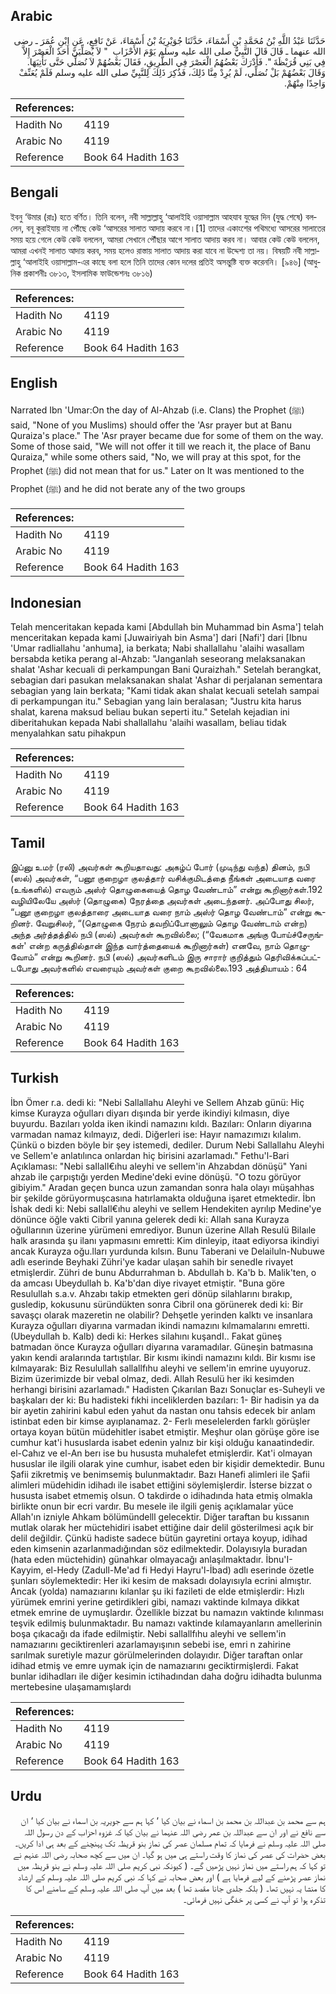 ## Arabic


<div dir="rtl" lang="ar" style={{fontSize:'larger',backgroundColor:'#f8f9fa',padding:20}}>
حَدَّثَنَا عَبْدُ اللَّهِ بْنُ مُحَمَّدِ بْنِ أَسْمَاءَ، حَدَّثَنَا جُوَيْرِيَةُ بْنُ أَسْمَاءَ، عَنْ نَافِعٍ، عَنِ ابْنِ عُمَرَ ـ رضى الله عنهما ـ قَالَ قَالَ النَّبِيُّ صلى الله عليه وسلم يَوْمَ الأَحْزَابِ ‏ "‏ لاَ يُصَلِّيَنَّ أَحَدٌ الْعَصْرَ إِلاَّ فِي بَنِي قُرَيْظَةَ ‏"‏‏.‏ فَأَدْرَكَ بَعْضُهُمُ الْعَصْرَ فِي الطَّرِيقِ، فَقَالَ بَعْضُهُمْ لاَ نُصَلِّي حَتَّى نَأْتِيَهَا‏.‏ وَقَالَ بَعْضُهُمْ بَلْ نُصَلِّي، لَمْ يُرِدْ مِنَّا ذَلِكَ، فَذُكِرَ ذَلِكَ لِلنَّبِيِّ صلى الله عليه وسلم فَلَمْ يُعَنِّفْ وَاحِدًا مِنْهُمْ‏.‏
</div>
<div style={{backgroundColor:'#f8f9fa',padding:20, marginBottom: 10}}><table> <thead> <tr> <th>References:</th> <th></th> </tr> </thead> <tbody><tr><td>Hadith No</td><td>4119</td></tr><tr><td>Arabic No</td><td>4119</td></tr><tr><td>Reference</td><td>Book 64 Hadith 163</td></tr></tbody></table></div>

## Bengali


<div dir="ltr" lang="bn" style={{fontSize:'larger',backgroundColor:'#f8f9fa',padding:20}}>
ইবনু ‘উমার (রাঃ) হতে বর্ণিত। তিনি বলেন, নবী সাল্লাল্লাহু ‘আলাইহি ওয়াসাল্লাম আহযাব যুদ্ধের দিন (যুদ্ধ শেষে) বললেন, বনূ কুরাইযায় না পৌঁছে কেউ ‘আসরের সালাত আদায় করবে না।[1] তাদের একাংশের পথিমধ্যে আসরের সালাতের সময় হয়ে গেলে কেউ কেউ বললেন, আমরা সেখানে পৌঁছার আগে সালাত আদায় করব না। আবার কেউ কেউ বললেন, আমরা এখনই সালাত আদায় করব, সময় হলেও রাস্তায় সালাত আদায় করা যাবে না উদ্দেশ্য তা নয়। বিষয়টি নবী সাল্লাল্লাহু ‘আলাইহি ওয়াসাল্লাম-এর কাছে বলা হলে তিনি তাদের কোন দলের প্রতিই অসন্তুষ্টি ব্যক্ত করেননি। [৯৪৬] (আধুনিক প্রকাশনীঃ ৩৮১৩, ইসলামিক ফাউন্ডেশনঃ ৩৮১৬)
</div>
<div style={{backgroundColor:'#f8f9fa',padding:20, marginBottom: 10}}><table> <thead> <tr> <th>References:</th> <th></th> </tr> </thead> <tbody><tr><td>Hadith No</td><td>4119</td></tr><tr><td>Arabic No</td><td>4119</td></tr><tr><td>Reference</td><td>Book 64 Hadith 163</td></tr></tbody></table></div>

## English


<div dir="ltr" lang="en" style={{fontSize:'larger',backgroundColor:'#f8f9fa',padding:20}}>
Narrated Ibn 'Umar:On the day of Al-Ahzab (i.e. Clans) the Prophet (ﷺ) said, "None of you Muslims) should offer the 'Asr prayer but at Banu Quraiza's place." The 'Asr prayer became due for some of them on the way. Some of those said, "We will not offer it till we reach it, the place of Banu Quraiza," while some others said, "No, we will pray at this spot, for the Prophet (ﷺ) did not mean that for us." Later on It was mentioned to the Prophet (ﷺ) and he did not berate any of the two groups
</div>
<div style={{backgroundColor:'#f8f9fa',padding:20, marginBottom: 10}}><table> <thead> <tr> <th>References:</th> <th></th> </tr> </thead> <tbody><tr><td>Hadith No</td><td>4119</td></tr><tr><td>Arabic No</td><td>4119</td></tr><tr><td>Reference</td><td>Book 64 Hadith 163</td></tr></tbody></table></div>

## Indonesian


<div dir="ltr" lang="id" style={{fontSize:'larger',backgroundColor:'#f8f9fa',padding:20}}>
Telah menceritakan kepada kami [Abdullah bin Muhammad bin Asma'] telah menceritakan kepada kami [Juwairiyah bin Asma'] dari [Nafi'] dari [Ibnu 'Umar radliallahu 'anhuma], ia berkata; Nabi shallallahu 'alaihi wasallam bersabda ketika perang al-Ahzab: "Janganlah seseorang melaksanakan shalat 'Ashar kecuali di perkampungan Bani Quraizhah." Setelah berangkat, sebagian dari pasukan melaksanakan shalat 'Ashar di perjalanan sementara sebagian yang lain berkata; "Kami tidak akan shalat kecuali setelah sampai di perkampungan itu." Sebagian yang lain beralasan; "Justru kita harus shalat, karena maksud beliau bukan seperti itu." Setelah kejadian ini diberitahukan kepada Nabi shallallahu 'alaihi wasallam, beliau tidak menyalahkan satu pihakpun
</div>
<div style={{backgroundColor:'#f8f9fa',padding:20, marginBottom: 10}}><table> <thead> <tr> <th>References:</th> <th></th> </tr> </thead> <tbody><tr><td>Hadith No</td><td>4119</td></tr><tr><td>Arabic No</td><td>4119</td></tr><tr><td>Reference</td><td>Book 64 Hadith 163</td></tr></tbody></table></div>

## Tamil


<div dir="ltr" lang="ta" style={{fontSize:'larger',backgroundColor:'#f8f9fa',padding:20}}>
இப்னு உமர் (ரலி) அவர்கள் கூறியதாவது: அகழ்ப் போர் (முடிந்து வந்த) தினம், நபி (ஸல்) அவர்கள், “பனூ குறைழா குலத்தார் வசிக்குமிடத்தை நீங்கள் அடையாத வரை (உங்களில்) எவரும் அஸ்ர் தொழுகையைத் தொழ வேண்டாம்” என்று கூறினார்கள்.192 வழியிலேயே அஸ்ர் (தொழுகை) நேரத்தை அவர்கள் அடைந்தனர். அப்போது சிலர், “பனூ குறைழா குலத்தாரை அடையாத வரை நாம் அஸ்ர் தொழ வேண்டாம்” என்று கூறினர். வேறுசிலர், “(தொழுகை நேரம் தவறிப்போனாலும் தொழ வேண்டாம் என்ற) அந்த அர்த்தத்தில் நபி (ஸல்) அவர்கள் கூறவில்லை; (“வேகமாக அங்கு போய்ச்சேருங்கள்' என்ற கருத்தில்தான் இந்த வார்த்தையைக் கூறினார்கள்) எனவே, நாம் தொழுவோம்” என்று கூறினர். நபி (ஸல்) அவர்களிடம் இரு சாரார் குறித்தும் தெரிவிக்கப்பட்டபோது அவர்களில் எவரையும் அவர்கள் குறை கூறவில்லை.193 அத்தியாயம் : 64
</div>
<div style={{backgroundColor:'#f8f9fa',padding:20, marginBottom: 10}}><table> <thead> <tr> <th>References:</th> <th></th> </tr> </thead> <tbody><tr><td>Hadith No</td><td>4119</td></tr><tr><td>Arabic No</td><td>4119</td></tr><tr><td>Reference</td><td>Book 64 Hadith 163</td></tr></tbody></table></div>

## Turkish


<div dir="ltr" lang="tr" style={{fontSize:'larger',backgroundColor:'#f8f9fa',padding:20}}>
İbn Ömer r.a. dedi ki: "Nebi Sallallahu Aleyhi ve Sellem Ahzab günü: Hiç kimse Kurayza oğulları diyarı dışında bir yerde ikindiyi kılmasın, diye buyurdu. Bazıları yolda iken ikindi namazını kıldı. Bazıları: Onların diyarına varmadan namaz kılmayız, dedi. Diğerleri ise: Hayır namazımızı kılalım. Çünkü o bizden böyle bir şey istemedi, dediler. Durum Nebi Sallallahu Aleyhi ve Sellem'e anlatılınca onlardan hiç birisini azarlamadı." Fethu'l-Bari Açıklaması: "Nebi saIlaIl€ıhu aleyhi ve seIlem'in Ahzabdan dönüşü" Yani ahzab ile çarpıştığı yerden Medine'deki evine dönüşü. "O tozu görüyor gibiyim." Aradan geçen bunca uzun zamandan sonra hala olayı müşahhas bir şekilde görüyormuşcasına hatırlamakta olduğuna işaret etmektedir. İbn İshak dedi ki: Nebi saIlaIl€ıhu aleyhi ve seIlem Hendekiten ayrılıp Medine'ye dönünce öğle vakti Cibril yanına gelerek dedi ki: Allah sana Kurayza oğullarının üzerine yürümeni emrediyor. Bunun üzerine Allah Resulü Bilaıle halk arasında şu ilanı yapmasını emretti: Kim dinleyip, itaat ediyorsa ikindiyi ancak Kurayza oğu.lları yurdunda kılsın. Bunu Taberani ve Delailuln-Nubuwe adlı eserinde Beyhaki Zühri'ye kadar ulaşan sahih bir senedIe rivayet etmişlerdir. Zühri de bunu Abdurrahman b. Abdullah b. Ka'b b. Malik'ten, o da amcası Ubeydullah b. Ka'b'dan diye rivayet etmiştir. "Buna göre Resulullah s.a.v. Ahzabı takip etmekten geri dönüp silahlarını bırakıp, gusledip, kokusunu süründükten sonra Cibril ona görünerek dedi ki: Bir savaşçı olarak mazeretin ne olabilir? Dehşetle yerinden kalktı ve insanlara Kurayza oğulları diyarına varmadan ikindi namazını kılmamalarını emretti. (Ubeydullah b. Kalb) dedi ki: Herkes silahını kuşandI.. Fakat güneş batmadan önce Kurayza oğulları diyarına varamadılar. Güneşin batmasına yakın kendi aralarında tartıştılar. Bir kısmı ikindi namazını kıldı. Bir kısmı ise kılmayarak: Biz Resulullah sallallfıhu aleyhi ve sellem'in emrine uyuyoruz. Bizim üzerimizde bir vebal olmaz, dedi. Allah Resulü her iki kesimden herhangi birisini azarlamadı." Hadisten Çıkarılan Bazı Sonuçlar es-Suheyli ve başkaları der ki: Bu hadisteki fıkhi inceliklerden bazıları: 1- Bir hadisin ya da bir ayetin zahirini kabul eden yahut da nastan onu tahsis edecek bir anlam istinbat eden bir kimse ayıplanamaz. 2- Ferlı meselelerden farklı görüşler ortaya koyan bütün müdehitler isabet etmiştir. Meşhur olan görüşe göre ise cumhur kat'i hususlarda isabet edenin yalnız bir kişi olduğu kanaatindedir. el-Cahız ve el-An berı ise bu hususta muhalefet etmişlerdir. Kat'i olmayan hususlar ile ilgili olarak yine cumhur, isabet eden bir kişidir demektedir. Bunu Şafii zikretmiş ve benimsemiş bulunmaktadır. Bazı Hanefi alimleri ile Şafii alimleri müdehidin idihadı ile isabet ettiğini söylemişlerdir. İsterse bizzat o hususta isabet etmemiş olsun. O takdirde o idihadında hata etmiş olmakla birlikte onun bir ecri vardır. Bu mesele ile ilgili geniş açıklamalar yüce Allah'ın izniyle Ahkam bölümündelll gelecektir. Diğer taraftan bu kıssanın mutlak olarak her müctehidiri isabet ettiğine dair delil gösterilmesi açık bir delil değildir. Çünkü hadiste sadece bütün gayretini ortaya koyup, idihad eden kimsenin azarlanmadığından söz edilmektedir. Dolayısıyla buradan (hata eden müctehidin) günahkar olmayacağı anlaşılmaktadır. İbnu'I-Kayyim, el-Hedy (Zadull-Me'ad fi Hedyi Hayru'l-İbad) adlı eserinde özetle şunları söylemektedir: Her iki kesim de maksadı dolayısıyla ecrini almıştır. Ancak (yolda) namazıarını kılanlar şu iki fazileti de elde etmişlerdir: Hızlı yürümek emrini yerine getirdikleri gibi, namazı vaktinde kılmaya dikkat etmek emrine de uymuşlardır. Özellikle bizzat bu namazın vaktinde kılınması teşvik edilmiş bulunmaktadır. Bu namazı vaktinde kılamayanların amellerinin boşa çıkacağı da ifade edilmiştir. Nebi sallallfıhu aleyhi ve sellem'in namazıarını geciktirenleri azarlamayışının sebebi ise, emri n zahirine sarılmak suretiyle mazur görülmelerinden dolayıdır. Diğer taraftan onlar idihad etmiş ve emre uymak için de namazıarını geciktirmişlerdi. Fakat bunlar idihadları ile diğer kesimin ictihadından daha doğru idihadta bulunma mertebesine ulaşamamışlardı
</div>
<div style={{backgroundColor:'#f8f9fa',padding:20, marginBottom: 10}}><table> <thead> <tr> <th>References:</th> <th></th> </tr> </thead> <tbody><tr><td>Hadith No</td><td>4119</td></tr><tr><td>Arabic No</td><td>4119</td></tr><tr><td>Reference</td><td>Book 64 Hadith 163</td></tr></tbody></table></div>

## Urdu


<div dir="rtl" lang="ur" style={{fontSize:'larger',backgroundColor:'#f8f9fa',padding:20}}>
ہم سے محمد بن عبداللہ بن محمد بن اسماء نے بیان کیا ‘ کہا ہم سے جویریہ بن اسماء نے بیان کیا ‘ ان سے نافع نے اور ان سے عبداللہ بن عمر رضی اللہ عنہما نے بیان کیا کہ غزوہ احزاب کے دن رسول اللہ صلی اللہ علیہ وسلم نے فرمایا کہ تمام مسلمان عصر کی نماز بنو قریظہ تک پہنچنے کے بعد ہی ادا کریں۔ بعض حضرات کی عصر کی نماز کا وقت راستے ہی میں ہو گیا۔ ان میں سے کچھ صحابہ رضی اللہ عنہم نے تو کہا کہ ہم راستے میں نماز نہیں پڑھیں گے۔ ( کیونکہ نبی کریم صلی اللہ علیہ وسلم نے بنو قریظہ میں نماز عصر پڑھنے کے لیے فرمایا ہے ) اور بعض صحابہ نے کہا کہ نبی کریم صلی اللہ علیہ وسلم کے ارشاد کا منشا یہ نہیں تھا۔ ( بلکہ جلدی جانا مقصد تھا ) بعد میں آپ صلی اللہ علیہ وسلم کے سامنے اس کا تذکرہ ہوا تو آپ نے کسی پر خفگی نہیں فرمائی۔
</div>
<div style={{backgroundColor:'#f8f9fa',padding:20, marginBottom: 10}}><table> <thead> <tr> <th>References:</th> <th></th> </tr> </thead> <tbody><tr><td>Hadith No</td><td>4119</td></tr><tr><td>Arabic No</td><td>4119</td></tr><tr><td>Reference</td><td>Book 64 Hadith 163</td></tr></tbody></table></div>